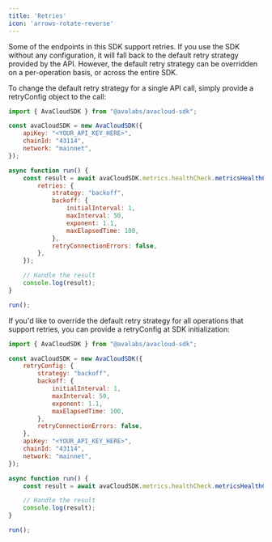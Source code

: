 ```yaml
---
title: 'Retries'
icon: 'arrows-rotate-reverse'
---
```


Some of the endpoints in this SDK support retries. If you use the SDK without any configuration, it will fall back to the default retry strategy provided by the API. However, the default retry strategy can be overridden on a per-operation basis, or across the entire SDK.

To change the default retry strategy for a single API call, simply provide a retryConfig object to the call:

```javascript
import { AvaCloudSDK } from "@avalabs/avacloud-sdk";

const avaCloudSDK = new AvaCloudSDK({
    apiKey: "<YOUR_API_KEY_HERE>",
    chainId: "43114",
    network: "mainnet",
});

async function run() {
    const result = await avaCloudSDK.metrics.healthCheck.metricsHealthCheck({
        retries: {
            strategy: "backoff",
            backoff: {
                initialInterval: 1,
                maxInterval: 50,
                exponent: 1.1,
                maxElapsedTime: 100,
            },
            retryConnectionErrors: false,
        },
    });

    // Handle the result
    console.log(result);
}

run();
```
If you'd like to override the default retry strategy for all operations that support retries, you can provide a retryConfig at SDK initialization:
```javascript
import { AvaCloudSDK } from "@avalabs/avacloud-sdk";

const avaCloudSDK = new AvaCloudSDK({
    retryConfig: {
        strategy: "backoff",
        backoff: {
            initialInterval: 1,
            maxInterval: 50,
            exponent: 1.1,
            maxElapsedTime: 100,
        },
        retryConnectionErrors: false,
    },
    apiKey: "<YOUR_API_KEY_HERE>",
    chainId: "43114",
    network: "mainnet",
});

async function run() {
    const result = await avaCloudSDK.metrics.healthCheck.metricsHealthCheck();

    // Handle the result
    console.log(result);
}

run();

```
